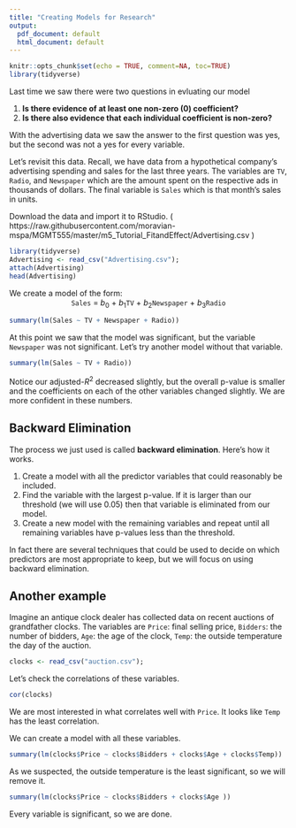 ```yaml
---
title: "Creating Models for Research"
output:
  pdf_document: default
  html_document: default
---
```


```r
knitr::opts_chunk$set(echo = TRUE, comment=NA, toc=TRUE)
library(tidyverse)
```

Last time we saw there were two questions in evluating our model

1. **Is there evidence of at least one non-zero (0) coefficient?**
2. **Is there also evidence that each individual coefficient is non-zero?**

With the advertising data we saw the answer to the first question was yes, but the second was not a yes for every variable.

Let's revisit this data.  Recall, we have data from a hypothetical company's advertising spending and sales for the last three years.  The variables are `TV`, `Radio`, and `Newspaper` which are the amount spent on the respective ads in thousands of dollars.  The final variable is `Sales` which is that month's sales in units.

Download the data and import it to RStudio. ( https://raw.githubusercontent.com/moravian-mspa/MGMT555/master/m5_Tutorial_FitandEffect/Advertising.csv )
```r
library(tidyverse)
Advertising <- read_csv("Advertising.csv");
attach(Advertising)
head(Advertising)
```

We create a model of the form:
<center>
`Sales` = $b_0$ + $b_1$`TV` + $b_2$`Newspaper` + $b_3$`Radio`
</center>

```r
summary(lm(Sales ~ TV + Newspaper + Radio))
```

At this point we saw that the model was significant, but the variable `Newspaper` was not significant. Let's try another model without that variable.

```r
summary(lm(Sales ~ TV + Radio))
```

Notice our adjusted-$R^2$ decreased slightly, but the overall p-value is smaller and the coefficients on each of the other variables changed slightly.  We are more confident in these numbers.

## Backward Elimination
The process we just used is called **backward elimination**. Here's how it works.

1. Create a model with all the predictor variables that could reasonably be included.
2. Find the variable with the largest p-value.  If it is larger than our threshold (we will use 0.05) then that variable is eliminated from our model.
3. Create a new model with the remaining variables and repeat until all remaining variables have p-values less than the threshold.

In fact there are several techniques that could be used to decide on which predictors are most appropriate to keep, but we will focus on using backward elimination.

## Another example
Imagine an antique clock dealer has collected data on recent auctions of grandfather clocks. The variables are `Price`: final selling price, `Bidders`: the number of bidders, `Age`: the age of the clock, `Temp`: the outside temperature the day of the auction.
```r
clocks <- read_csv("auction.csv");
```

Let's check the correlations of these variables.
```r
cor(clocks)
```

We are most interested in what correlates well with `Price`. It looks like `Temp` has the least correlation.

We can create a model with all these variables.
```r
summary(lm(clocks$Price ~ clocks$Bidders + clocks$Age + clocks$Temp))
```

As we suspected, the outside temperature is the least significant, so we will remove it.
```r
summary(lm(clocks$Price ~ clocks$Bidders + clocks$Age ))
```

Every variable is significant, so we are done.